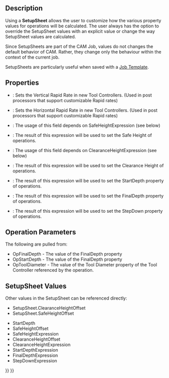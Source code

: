 <languages/>

{{Docnav
|[[CAM_FAQ|FAQ]]
|[[CAM_Postprocessor_Customization|Postprocessor Customization]]
|[[CAM_Workbench|CAM]]
|IconL=
|IconR=
|IconC=Workbench_CAM.svg
}}

{{TOCright}}

==Description==

Using a '''SetupSheet''' allows the user to customize how the various property values for operations will be calculated. The user always has the option to override the SetupSheet values with an explicit value or change the way SetupSheet values are calculated.

Since SetupSheets are part of the CAM Job, values do not changes the default behavior of CAM.  Rather, they change only the behaviour within the context of the current job.

SetupSheets are particularly useful when saved with a [[CAM_ExportTemplate|Job Template]].

==Properties==

* {{PropertyData|VertRapid}}: Sets the Vertical Rapid Rate in new Tool Controllers. (Used in post processors that support customizable Rapid rates)
* {{PropertyData|HorizRapid}}: Sets the Horizontal Rapid Rate in new Tool Controllers. (Used in post processors that support customizable Rapid rates)
* {{PropertyData|SafeHeightOffset}}: The usage of this field depends on SafeHeightExpression (see below)
* {{PropertyData| SafeHeightExpression}}: The result of this expression will be used to set the Safe Height of operations. 
* {{PropertyData|ClearanceHeightOffset}}: The usage of this field depends on ClearanceHeightExpression (see below)
* {{PropertyData|ClearanceHeightExpression}}: The result of this expression will be used to set the Clearance Height of operations.
* {{PropertyData|StartDepthExpression}}: The result of this expression will be used to set the StartDepth property of operations.  
* {{PropertyData| FinalDepthExpression}}: The result of this expression will be used to set the FinalDepth property of operations.  
* {{PropertyData|StepDownExpression}}: The result of this expression will be used to set the StepDown property of operations. 

==Operation Parameters==

The following are pulled from:
* OpFinalDepth - The value of the FinalDepth property
* OpStartDepth - The value of the FinalDepth property
* OpToolDiameter - The value of the Tool Diameter property of the Tool Controller referenced by the operation.

==SetupSheet Values==

Other values in the SetupSheet can be referenced directly:
* SetupSheet.ClearanceHeightOffset
* SetupSheet.SafeHeightOffset

* StartDepth
* SafeHeightOffset
* SafeHeightExpression
* ClearanceHeightOffset
* ClearanceHeightExpression
* StartDepthExpression
* FinalDepthExpression
* StepDownExpression


{{Docnav
|[[CAM_FAQ|FAQ]]
|[[CAM_Postprocessor_Customization|Postprocessor Customization]]
|[[CAM_Workbench|CAM]]
|IconL=
|IconR=
|IconC=Workbench_CAM.svg
}}

{{CAM_Tools_navi{{#translation:}}}}
{{Userdocnavi{{#translation:}}}}
